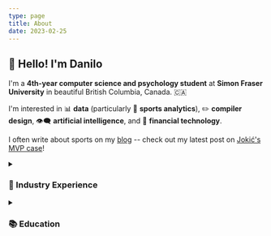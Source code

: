 ```yaml
---
type: page
title: About
date: 2023-02-25
---
```


## 👋 Hello! I'm Danilo

I'm a **4th-year computer science and psychology student** at **Simon Fraser University** in beautiful British Columbia, Canada. 🇨🇦

I'm interested in 📊 **data** (particularly 🏈 **sports analytics**), ✏️ **compiler design**, 👁️‍🗨️ **artificial intelligence**, and 💸 **financial technology**.

I often write about sports on my [blog](https://danilolekovic.com/posts) -- check out my latest post on [Jokić's MVP case](https://danilolekovic.com/posts/jokic-td)!

<details>
    <summary><h3>💼 Industry Experience</h3></summary>
    - **Tegus**
      - **Software Engineer** (Aug 2023 - ) in Vancouver, BC
      - **Software Engineer Intern** (Sep 2022 - Jan 2023) in Vancouver, BC
        - Developed and improved an intelligent financial filing parser, resulting in significant time saved for equity research analysts
        - Built a financial model data visualization platform for building data-driven dashboards
    - **Canalyst**
      - **Software Engineer Intern** (May 2021 - Dec 2021) in Vancouver, BC
        - Built C# tooling to validate financial data for over 4000 models used by more than 500 investment professionals
        - Developed WPF-based interfaces for financial statement processing and model quality checking
        - Quickly diagnosed and resolved time-sensitive bugs for equity analysts during high-traffic usage periods
    - **International Parcel Service**
      - **Software Engineer Intern** (Nov 2018 - Feb 2019) in Delta, BC
        - Led the design and development of a data transformation solution using Microsoft Excel and VBA
        - Developed macros for converting spreadsheet data to a format importable into a shipment software
        - Designed an error handing system that reported incorrect and invalid input, saving time for clients
</details>

<details>
    <summary><h3>📚 Education</h3></summary>

    - **Simon Fraser University** (Sep 2019 - Aug 2023)
      - Bachelors in **Computer Science**
        - **Relevant Coursework:** Data Science, Linear Algebra, Calculus I/II, Discrete Mathematics I/II, Business Statistics, Cybersecurity, Computer Vision, Data Structures and Algorithms
        - **Research:** [Personalized & Gamified Python Learning Platform](https://github.com/danilolekovic/cmpt415-project) under the supervision of Dr. Hazra Imran
      - Minor in **Psychology**
        - **Relevant Coursework:** Research Methods, Health Psychology, Abnormal Psychology

    - **University of Michigan** (Sep 2022 - Nov 2022)
      - **Sports Analytics Certificate**
        - **Coursework:** Foundations of Sports Analytics, Models with Sports Data, Wearable Technologies, Introduction to Machine Learning in Sports Analytics
</details>